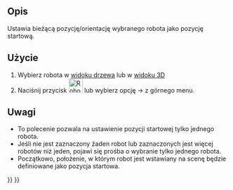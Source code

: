 <languages/>
{{Docnav/pl
|[[Robot_Export/pl|Eksportuj trajektorię]]
|[[Robot_RestoreHomePos/pl|Przywróć pozycję startową]]
|[[Robot_Workbench/pl|środowisko pracy Robot]]
|IconL=Robot_Export.svg
|IconR=Robot_RestoreHomePos.svg
|IconC=Workbench_Robot.svg
}}

{{GuiCommand/pl
|Name=Robot SetHomePos
|Name/pl=Robot: Ustaw pozycję startową
|MenuLocation=Robot → Ustaw pozycję startową
|Workbenches=[[Robot_Workbench/pl|Robot]]
}}

==Opis==
Ustawia bieżącą pozycję/orientację wybranego robota jako pozycję startową.


==Użycie==
# Wybierz robota w [[Tree_view/pl|widoku drzewa]] lub w [[3D_view/pl|widoku 3D]]
# Naciśnij przycisk [[Image:Robot_SetHomePos.svg|32px]] lub wybierz opcję {{KEY|Robot}}  →  {{KEY|[[Image:Robot_SetHomePos.svg|32px]] Ustaw pozycję startową}} z górnego menu.


==Uwagi==
* To polecenie pozwala na ustawienie pozycji startowej tylko jednego robota.
* Jeśli nie jest zaznaczony żaden robot lub zaznaczonych jest więcej robotów niż jeden, pojawi się prośba o wybranie tylko jednego robota.
* Początkowo, położenie, w którym robot jest wstawiany na scenę będzie definiowane jako pozycja startowa.


{{Docnav/pl
|[[Robot_Export/pl|Eksportuj trajektorię]]
|[[Robot_RestoreHomePos/pl|Przywróć pozycję startową]]
|[[Robot_Workbench/pl|środowisko pracy Robot]]
|IconL=Robot_Export.svg
|IconR=Robot_RestoreHomePos.svg
|IconC=Workbench_Robot.svg
}}

{{Robot_Tools_navi{{#translation:}}}}
{{Userdocnavi{{#translation:}}}}
{{clear}}